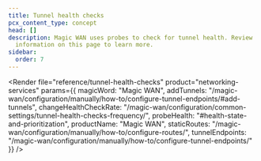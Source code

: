 ```yaml
---
title: Tunnel health checks
pcx_content_type: concept
head: []
description: Magic WAN uses probes to check for tunnel health. Review
  information on this page to learn more.
sidebar:
  order: 7
---
```



<Render
	file="reference/tunnel-health-checks"
	product="networking-services"
	params={{
		magicWord: "Magic WAN",
		addTunnels: "/magic-wan/configuration/manually/how-to/configure-tunnel-endpoints/#add-tunnels",
		changeHealthCheckRate: "/magic-wan/configuration/common-settings/tunnel-health-checks-frequency/",
		probeHealth: "#health-state-and-prioritization",
		productName: "Magic WAN",
		staticRoutes: "/magic-wan/configuration/manually/how-to/configure-routes/",
		tunnelEndpoints: "/magic-wan/configuration/manually/how-to/configure-tunnel-endpoints/"
	}}
/>
